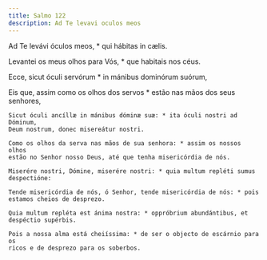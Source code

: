 ```yaml
---
title: Salmo 122
description: Ad Te levavi oculos meos
---
```


<div class="side-by-side not-content">

Ad Te levávi óculos meos, \* qui hábitas in cælis.</span>

Levantei os meus olhos para Vós, \* que habitais nos céus.

Ecce, sicut óculi servórum \* in mánibus dominórum suórum,

  <span>
    Eis que, assim como os olhos dos servos * estão nas mãos dos seus senhores,
 
    Sicut óculi ancíllæ in mánibus dóminæ suæ: * ita óculi nostri ad Dóminum,
    Deum nostrum, donec misereátur nostri.
 
    Como os olhos da serva nas mãos de sua senhora: * assim os nossos olhos
    estão no Senhor nosso Deus, até que tenha misericórdia de nós.
 
    Miserére nostri, Dómine, miserére nostri: * quia multum repléti sumus
    despectióne:
 
    Tende misericórdia de nós, ó Senhor, tende misericórdia de nós: * pois
    estamos cheios de desprezo.
 
    Quia multum repléta est ánima nostra: * oppróbrium abundántibus, et
    despéctio supérbis.
 
    Pois a nossa alma está cheiíssima: * de ser o objecto de escárnio para os
    ricos e de desprezo para os soberbos.

</div>
